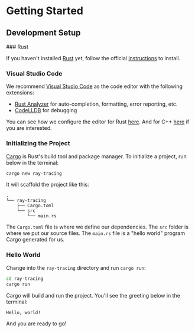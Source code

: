 
# Getting Started

## Development Setup

<Steps>
  ### Rust

  If you haven't installed [Rust](https://www.rust-lang.org/) yet, follow the official [instructions](https://www.rust-lang.org/tools/install) to install.

  ### Visual Studio Code

  We recommend [Visual Studio Code](https://code.visualstudio.com/) as the code editor with the following extensions:

  *   [Rust Analyzer](https://marketplace.visualstudio.com/items?itemName=rust-lang.rust-analyzer) for auto-completion, formatting, error reporting, etc.
  *   [CodeLLDB](https://marketplace.visualstudio.com/items?itemName=vadimcn.vscode-lldb) for debugging

  You can see how we configure the editor for Rust [here](https://github.com/chousheng/ray-tracing-starter-rust). And for C++ [here](https://github.com/chousheng/ray-tracing-starter-cpp) if you are interested.

  ### Initializing the Project

  [Cargo](https://doc.rust-lang.org/book/ch01-03-hello-cargo.html) is Rust's build tool and package manager. To initialize a project, run below in the terminal:

  ```sh
  cargo new ray-tracing
  ```

  It will scaffold the project like this:

  ```
  .
  └── ray-tracing
      ├── Cargo.toml
      └── src
          └── main.rs
  ```

  The `Cargo.toml` file is where we define our dependencies. The `src` folder is where we put our source files. The `main.rs` file is a "hello world" program Cargo generated for us.

  ### Hello World

  Change into the `ray-tracing` directory and run `cargo run`:

  ```sh
  cd ray-tracing
  cargo run
  ```

  Cargo will build and run the project. You'll see the greeting below in the terminal:

  ```
  Hello, world!
  ```

  And you are ready to go!
</Steps>
